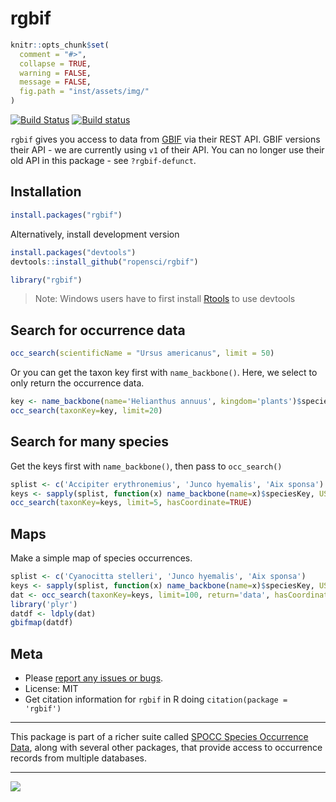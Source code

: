 rgbif
=====

```r
knitr::opts_chunk$set(
  comment = "#>",
  collapse = TRUE,
  warning = FALSE,
  message = FALSE,
  fig.path = "inst/assets/img/"
)
```

[![Build Status](https://api.travis-ci.org/ropensci/rgbif.png?branch=master)](https://travis-ci.org/ropensci/rgbif)
[![Build status](https://ci.appveyor.com/api/projects/status/jili6du1ssi4ktbg/branch/master)](https://ci.appveyor.com/project/sckott/rgbif/branch/master)

`rgbif` gives you access to data from [GBIF](http://www.gbif.org/) via their REST API. GBIF versions their API - we are currently using `v1` of their API. You can no longer use their old API in this package - see `?rgbif-defunct`.

## Installation

```r
install.packages("rgbif")
```

Alternatively, install development version

```r
install.packages("devtools")
devtools::install_github("ropensci/rgbif")
```

```r
library("rgbif")
```

> Note: Windows users have to first install [Rtools](http://cran.r-project.org/bin/windows/Rtools/) to use devtools

## Search for occurrence data

```r
occ_search(scientificName = "Ursus americanus", limit = 50)
```

Or you can get the taxon key first with `name_backbone()`. Here, we select to only return the occurrence data.

```r
key <- name_backbone(name='Helianthus annuus', kingdom='plants')$speciesKey
occ_search(taxonKey=key, limit=20)
```

## Search for many species

Get the keys first with `name_backbone()`, then pass to `occ_search()`

```r
splist <- c('Accipiter erythronemius', 'Junco hyemalis', 'Aix sponsa')
keys <- sapply(splist, function(x) name_backbone(name=x)$speciesKey, USE.NAMES=FALSE)
occ_search(taxonKey=keys, limit=5, hasCoordinate=TRUE)
```

## Maps

Make a simple map of species occurrences.

```r
splist <- c('Cyanocitta stelleri', 'Junco hyemalis', 'Aix sponsa')
keys <- sapply(splist, function(x) name_backbone(name=x)$speciesKey, USE.NAMES=FALSE)
dat <- occ_search(taxonKey=keys, limit=100, return='data', hasCoordinate=TRUE)
library('plyr')
datdf <- ldply(dat)
gbifmap(datdf)
```

## Meta

* Please [report any issues or bugs](https://github.com/ropensci/rgbif/issues).
* License: MIT
* Get citation information for `rgbif` in R doing `citation(package = 'rgbif')`

- - -

This package is part of a richer suite called [SPOCC Species Occurrence Data](https://github.com/ropensci/spocc), along with several other packages, that provide access to occurrence records from multiple databases.

- - -

[![](http://ropensci.org/public_images/github_footer.png)](http://ropensci.org)

